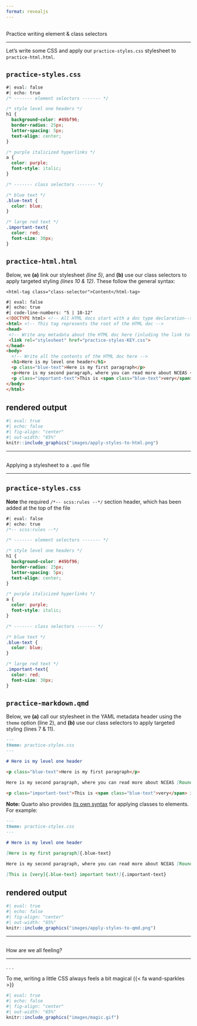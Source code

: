 ```yaml
---
format: revealjs
---
```


##  {#write-css data-menu-title="Write CSS"}

[Practice writing element & class selectors]{.slide-title-smaller}

<hr>

::: {.body-text .center-text}
Let's write some CSS and apply our `practice-styles.css` stylesheet to `practice-html.html`.
:::

::: panel-tabset

## `practice-styles.css`

```css
#| eval: false
#| echo: true
/* ------- element selectors ------- */

/* style level one headers */
h1 {
  background-color: #49bf96;
  border-radius: 25px;
  letter-spacing: 5px;
  text-align: center;
}

/* purple italicized hyperlinks */
a {
  color: purple;
  font-style: italic;
}

/* ------- class selectors ------- */

/* blue text */
.blue-text {
  color: blue;
}

/* large red text */
.important-text{
  color: red;
  font-size: 30px;
}
```

## `practice-html.html`

::: {.body-text .center-text}
Below, we **(a)** link our stylesheet *(line 5)*, and **(b)** use our class selectors to apply targeted styling *(lines 10 & 12)*. These follow the general syntax:

`<html-tag class="class-selector">Content</html-tag>`
:::

```html
#| eval: false
#| echo: true
#| code-line-numbers: "5 | 10-12"
<!DOCTYPE html> <!-- All HTML docs start with a doc type declaration-->
<html> <!-- This tag represents the root of the HTML doc -->
<head>
 <!-- Write any metadata about the HTML doc here (inluding the link to an external CSS file) -->
 <link rel="stylesheet" href="practice-styles-KEY.css">
</head>
<body> 
  <!-- Write all the contents of the HTML doc here -->
  <h1>Here is my level one header</h1>
  <p class="blue-text">Here is my first paragraph</p>
  <p>Here is my second paragraph, where you can read more about NCEAS <a href="https://www.nceas.ucsb.edu/roundtable">Roundtables</a>.</p>
  <p class="important-text">This is <span class="blue-text">very</span> important text!</p>
</body>
</html>
```

## rendered output

```r
#| eval: true 
#| echo: false
#| fig-align: "center"
#| out-width: "65%" 
knitr::include_graphics("images/apply-styles-to-html.png")
```

:::

---

##  {#apply-styles-to-md data-menu-title="Apply styles to qmd file"}

[Applying a stylesheet to a `.qmd` file]{.slide-title-smaller}

<hr>

::: panel-tabset

## `practice-styles.css`

::: {.body-text}
**Note** the required `/*-- scss:rules --*/` section header, which has been added at the top of the file
:::

```css
#| eval: false
#| echo: true
/*-- scss:rules --*/

/* ------- element selectors ------- */

/* style level one headers */
h1 {
  background-color: #49bf96;
  border-radius: 25px;
  letter-spacing: 5px;
  text-align: center;
}

/* purple italicized hyperlinks */
a {
  color: purple;
  font-style: italic;
}

/* ------- class selectors ------- */

/* blue text */
.blue-text {
  color: blue;
}

/* large red text */
.important-text{
  color: red;
  font-size: 30px;
}
```

## `practice-markdown.qmd`

::: {.body-text}
Below, we **(a)** call our stylesheet in the YAML metadata header using the `theme` option (line 2), and **(b)** use our class selectors to apply targeted styling (lines 7 & 11).
:::

```.md
---
theme: practice-styles.css
---

# Here is my level one header

<p class="blue-text">Here is my first paragraph</p>

Here is my second paragraph, where you can read more about NCEAS [Roundtables](https://www.nceas.ucsb.edu/roundtable).

<p class="important-text">This is <span class="blue-text">very</span> important text!</p>
```

::: {.body-text}
**Note:** Quarto also provides [its own syntax](https://quarto.org/docs/authoring/markdown-basics.html#divs-and-spans) for applying classes to elements. For example:
:::

```.md
---
theme: practice-styles.css
---

# Here is my level one header

[Here is my first paragraph]{.blue-text}

Here is my second paragraph, where you can read more about NCEAS [Roundtables](https://www.nceas.ucsb.edu/roundtable).

[This is [very]{.blue-text} important text!]{.important-text}
```

## rendered output

```r
#| eval: true 
#| echo: false
#| fig-align: "center"
#| out-width: "65%" 
knitr::include_graphics("images/apply-styles-to-qmd.png")
```

:::

---

##  {#check-in data-menu-title="How are we feeling?"}

[How are we all feeling?]{.slide-title-smaller}

<hr>

. . . 

::: {.body-text .center-text}
To me, writing a little CSS always feels a bit magical {{< fa wand-sparkles >}}
:::

```r
#| eval: true 
#| echo: false
#| fig-align: "center"
#| out-width: "65%" 
knitr::include_graphics("images/magic.gif")
```
